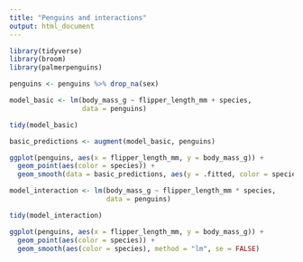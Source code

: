 ```yaml
---
title: "Penguins and interactions"
output: html_document
---
```


```r
library(tidyverse)
library(broom)
library(palmerpenguins)

penguins <- penguins %>% drop_na(sex)
```


```r
model_basic <- lm(body_mass_g ~ flipper_length_mm + species,
                  data = penguins)

tidy(model_basic)
```


```r
basic_predictions <- augment(model_basic, penguins)

ggplot(penguins, aes(x = flipper_length_mm, y = body_mass_g)) +
  geom_point(aes(color = species)) +
  geom_smooth(data = basic_predictions, aes(y = .fitted, color = species))
```


```r
model_interaction <- lm(body_mass_g ~ flipper_length_mm * species,
                        data = penguins)

tidy(model_interaction)
```


```r
ggplot(penguins, aes(x = flipper_length_mm, y = body_mass_g)) +
  geom_point(aes(color = species)) +
  geom_smooth(aes(color = species), method = "lm", se = FALSE)
```

